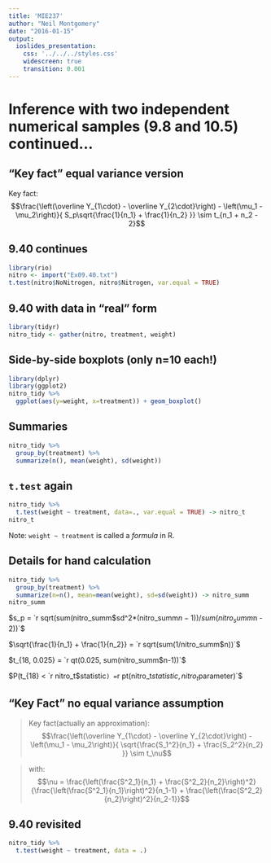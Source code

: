 ```yaml
---
title: 'MIE237'
author: "Neil Montgomery"
date: "2016-01-15"
output: 
  ioslides_presentation: 
    css: '../../../styles.css' 
    widescreen: true 
    transition: 0.001
---
```

\newcommand{\Var}[1]{\text{Var}\left( #1 \right)}
\newcommand{\E}[1]{E\left( #1 \right)}
\newcommand{\Sample}[1]{#1_1,\ldots,#1_n}
\newcommand{\od}[2]{\overline #1_{#2\cdot}}

# Inference with two independent numerical samples (9.8 and 10.5) continued...

## "Key fact" equal variance version

 Key fact: $$\frac{\left(\od{Y}{1} - \od{Y}{2}\right)
- \left(\mu_1 - \mu_2\right)}{
 S_p\sqrt{\frac{1}{n_1} + \frac{1}{n_2}
}} \sim t_{n_1 + n_2 - 2}$$

## 9.40 continues

```r
library(rio)
nitro <- import("Ex09.40.txt")
t.test(nitro$NoNitrogen, nitro$Nitrogen, var.equal = TRUE)
```

## 9.40 with data in "real" form

```r
library(tidyr)
nitro_tidy <- gather(nitro, treatment, weight)
```


## Side-by-side boxplots (only n=10 each!)
```r
library(dplyr)
library(ggplot2)
nitro_tidy %>% 
  ggplot(aes(y=weight, x=treatment)) + geom_boxplot()
```

## Summaries

```r
nitro_tidy %>% 
  group_by(treatment) %>% 
  summarize(n(), mean(weight), sd(weight))
```

## `t.test` again

```r
nitro_tidy %>% 
  t.test(weight ~ treatment, data=., var.equal = TRUE) -> nitro_t
nitro_t
```

Note: `weight ~ treatment` is called a *formula* in R.

## Details for hand calculation

```r
nitro_tidy %>% 
  group_by(treatment) %>% 
  summarize(n=n(), mean=mean(weight), sd=sd(weight)) -> nitro_summ
nitro_summ
```

$s_p = `r sqrt(sum(nitro_summ$sd^2*(nitro_summ$n - 1))/sum(nitro_summ$n - 2))`$

$\sqrt{\frac{1}{n_1} + \frac{1}{n_2}} = `r sqrt(sum(1/nitro_summ$n))`$

$t_{18, 0.025} = `r qt(0.025, sum(nitro_summ$n-1))`$

$P(t_{18} < `r nitro_t$statistic`) = `r pt(nitro_t$statistic, nitro_t$parameter)`$

## "Key Fact" no equal variance assumption

> Key fact(actually an approximation): $$\frac{\left(\od{Y}{1} - \od{Y}{2}\right)
- \left(\mu_1 - \mu_2\right)}{
\sqrt{\frac{S_1^2}{n_1} + \frac{S_2^2}{n_2}
}} \sim t_\nu$$

> with: $$\nu = \frac{\left(\frac{S^2_1}{n_1} + \frac{S^2_2}{n_2}\right)^2}
{\frac{\left(\frac{S^2_1}{n_1}\right)^2}{n_1-1} +
\frac{\left(\frac{S^2_2}{n_2}\right)^2}{n_2-1}}$$

## 9.40 revisited

```r
nitro_tidy %>% 
  t.test(weight ~ treatment, data = .)
```

